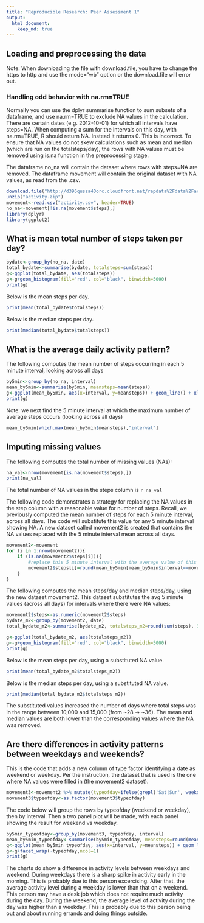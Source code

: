 ```yaml
---
title: "Reproducible Research: Peer Assessment 1"
output: 
  html_document:
    keep_md: true
---
```



## Loading and preprocessing the data
Note:  When downloading the file with download.file, you have to change the https to http and use the mode="wb" option or the download.file will error out.

### Handling odd behavior with na.rm=TRUE
Normally you can use the dplyr summarise function to sum subsets of a dataframe, and use na.rm=TRUE to exclude NA values in the calculation.  There are certain dates (e.g. 2012-10-01) for which all intervals have steps=NA.  When computing a sum for the intervals on this day, with na.rm=TRUE, R should return NA.  Instead it returns 0.  This is incorrect.  To ensure that NA values do not skew calculations such as mean and median (which are run on the totalsteps/day), the rows with NA values must be removed using is.na function in the preprocessing stage. 

The dataframe no_na will contain the dataset where rows with steps=NA are removed.
The dataframe movement will contain the original dataset with NA values, as read from the .csv.

```r
download.file("http://d396qusza40orc.cloudfront.net/repdata%2Fdata%2Factivity.zip","activity.zip", mode="wb")
unzip("activity.zip")
movement<-read.csv("activity.csv", header=TRUE)
no_na<-movement[!is.na(movement$steps),]
library(dplyr)
library(ggplot2)
```


## What is mean total number of steps taken per day?

```r
bydate<-group_by(no_na, date)
total_bydate<-summarise(bydate, totalsteps=sum(steps))
g<-ggplot(total_bydate, aes(totalsteps))
g<-g+geom_histogram(fill="red", col="black", binwidth=5000)
print(g)
```

Below is the mean steps per day.
```r
print(mean(total_bydate$totalsteps))
```
Below is the median steps per day.
```r
print(median(total_bydate$totalsteps))
```

## What is the average daily activity pattern?
The following computes the mean number of steps occurring in each 5 minute interval, looking across all days
```r
by5min<-group_by(no_na, interval)
mean_by5min<-summarise(by5min, meansteps=mean(steps))
g<-ggplot(mean_by5min, aes(x=interval, y=meansteps)) + geom_line() + xlab("5 min interval") + ylab("mean steps/5 min interval")
print(g)
```

Note: we next find the 5 minute interval at which the maximum number of average steps occurs (looking across all days)
```r
mean_by5min[which.max(mean_by5min$meansteps),"interval"]
```

## Imputing missing values

The following computes the total number of missing values (NAs):
```r
na_val<-nrow(movement[is.na(movement$steps),])
print(na_val)
```
The total number of NA values in the steps column is `r na_val`

The following code demonstrates a strategy for replacing the NA values in the step column with a reasonable value for number of steps. Recall, we previously computed the mean number of steps for each 5 minute interval, across all days.  The code will substitute this value for any 5 minute interval showing NA. A new dataset called movement2 is created that contains the NA values replaced with the 5 minute interval mean across all days.

```r
movement2<-movement
for (i in 1:nrow(movement2)){
    if (is.na(movement2$steps[i])){
        #replace this 5 minute interval with the average value of this same 5 min interval across all the days
        movement2$steps[i]=round(mean_by5min[mean_by5min$interval==movement2$interval[i], "meansteps"])
    }
}
```

The following computes the mean steps/day and median steps/day, using the new dataset movement2.  This dataset substitutes the avg 5 minute values (across all days) for intervals where there were NA values:
```r
movement2$steps<-as.numeric(movement2$steps)
bydate_m2<-group_by(movement2, date)
total_bydate_m2<-summarise(bydate_m2, totalsteps_m2=round(sum(steps), 3))

g<-ggplot(total_bydate_m2, aes(totalsteps_m2))
g<-g+geom_histogram(fill="red", col="black", binwidth=5000)
print(g)
```

Below is the mean steps per day, using a substituted NA value.
```r
print(mean(total_bydate_m2$totalsteps_m2))
```
Below is the median steps per day, using a substituted NA value.
```r
print(median(total_bydate_m2$totalsteps_m2))
```
The substituted values increased the number of days where total steps was in the range between 10,000 and 15,000 (from ~28 -> ~36).  The mean and median values are both lower than the corresponding values where the NA was removed.

## Are there differences in activity patterns between weekdays and weekends?
This is the code that adds a new column of type factor identifying a date as weekend or weekday.  Per the instruction, the dataset that is used is the one where NA values were filled in (the movement2 dataset).

```r
movement3<-movement2 %>% mutate(typeofday=ifelse(grepl('Sat|Sun', weekdays(as.Date(date))), 'weekend', 'weekday'))
movement3$typeofday<-as.factor(movement3$typeofday)
```
The code below will group the rows by typeofday (weekend or weekday), then by interval.  Then a two panel plot will be made, with each panel showing the result for weekend vs weekday.
```r
by5min_typeofday<-group_by(movement3, typeofday, interval)
mean_by5min_typeofday<-summarise(by5min_typeofday, meansteps=round(mean(steps),3))
g<-ggplot(mean_by5min_typeofday, aes(x=interval, y=meansteps)) + geom_line() + xlab("5 min interval") + ylab("mean steps/5 min interval")
g<-g+facet_wrap(~typeofday,ncol=1)
print(g)
```

The charts do show a difference in activity levels between weekdays and weekend.  During weekdays there is a sharp spike in activity early in the morning.  This is probably due to this person excercising.  After that, the average activity level during a weekday is lower than that on a weekend.  This person may have a desk job which does not require much activity during the day.  During the weekend, the average level of activity during the day was higher than a weekday.  This is probably due to this person being out and about running errands and doing things outside.